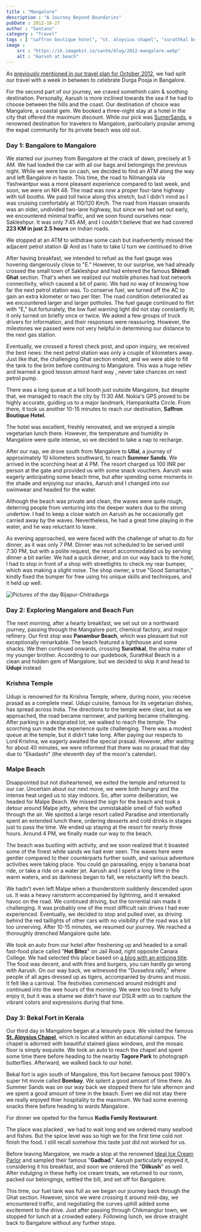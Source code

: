 ```yaml
---
title : "Mangalore"
description : "A Journey Beyond Boundaries"
pubDate : 2012-10-27
author : "Santanu"
category : "Travel"
tags : [ "saffron boutique hotel", "st. aloysius chapel", "surathkal beach", "karnataka", "mangalore", "maple jetty", "sumersands", "malpe beach", "mani ratnam", "krishna temple", "udupi", "panambur beach", "bekal fort", "arabian sea",]
image : 
    src : "https://ik.imagekit.io/santm/blog/2012-mangalore.webp"
    alt : "Aarush at beach"
---
```


As [previously mentioned in our travel plan for October 2012](http://), we had split our travel with a week in between to celebrate Durga Pooja in Bangalore. 

For the second part of our journey, we craved somethinh calm & soothing destination. Personally, Aarush is more inclined towards the sea if he had to choose between the hills and the coast. Our destination of choice was Mangalore, a coastal gem. We booked a three-night stay at a hotel in the city that offered the maximum discount. While our pick was [SumerSands](http://www.summer-sands.com/ "Summer Sands Resorts Mangalore"), a renowned destination for travelers to Mangalore, particularly popular among the expat community for its private beach was old out.

### Day 1: Bangalore to Mangalore

We started  our journey from Bangalore at the crack of dawn, precisely at 5 AM. We had loaded the car with all our bags and belongings the previous night. While we were low on cash, we decided to find an ATM along the way and left Bangalore in haste. This time, the road to Nilmangala via Yashwantpur was a more pleasant experience compared to last week, and soon, we were on NH 48. The road was now a proper four-lane highway with toll booths. We paid toll twice along this stretch, but I didn't mind as I was cruising comfortably at 110/120 Km/h. The road from Hassan onwards was an older, undivided two-lane highway, but since we had set out early, we encountered minimal traffic, and we soon found ourselves near Sakleshpur. It was only 7:45 AM, and I couldn't believe that we had covered **223 KM in just 2.5 hours** on Indian roads.

We stopped at an ATM to withdraw some cash but inadvertently missed the adjacent petrol station 😆 And as I hate to take U turn we continued to drive

After having breakfast, we intended to refuel as the fuel gauge was hovering dangerously close to "E." However, to our surprise, we had already crossed the small town of Sakleshpur and had entered the famous **Shiradi Ghat** section. That's when we realized our mobile phones had lost network connectivity, which caused a bit of panic. We had no way of knowing how far the next petrol station was. To conserve fuel, we turned off the AC to gain an extra kilometer or two per liter. The road condition deteriorated as we encountered larger and larger potholes. The fuel gauge continued to flirt with "E," but fortunately, the low fuel warning light did not stay constantly lit; it only turned on briefly once or twice. We asked a few groups of truck drivers for information, and their responses were reassuring. However, the milestones we passed were not very helpful in determining our distance to the next gas station.

Eventually, we crossed a forest check post, and upon inquiry, we received the best news: the next petrol station was only a couple of kilometers away. Just like that, the challenging Ghat section ended, and we were able to fill the tank to the brim before continuing to Mangalore. This was a huge reliev and learned a good lesson almost hard way , never take chances on next petrol pump.

There was a long queue at a toll booth just outside Mangalore, but despite that, we managed to reach the city by 11:30 AM. Nokia's GPS proved to be highly accurate, guiding us to a major landmark, Hampankatta Circle. From there, it took us another 10-15 minutes to reach our destination, **Saffron Boutique Hotel.**

The hotel was excellent, freshly renovated, and we enjoyed a simple vegetarian lunch there. However, the temperature and humidity in Mangalore were quite intense, so we decided to take a nap to recharge.

After our nap, we drove south from Mangalore to **Ullal**, a journey of approximately 10 kilometers southward, to reach **Summer Sands**. We arrived in the scorching heat at 4 PM. The resort charged us 100 INR per person at the gate and provided us with some snack vouchers. Aarush was eagerly anticipating some beach time, but after spending some moments in the shade and enjoying our snacks, Aarush and I changed into our swimwear and headed for the water.

Although the beach was private and clean, the waves were quite rough, deterring people from venturing into the deeper waters due to the strong undertow. I had to keep a close watch on Aarush as he occasionally got carried away by the waves. Nevertheless, he had a great time playing in the water, and he was reluctant to leave.

As evening approached, we were faced with the challenge of what to do for dinner, as it was only 7 PM. Dinner was not scheduled to be served until 7:30 PM, but with a polite request, the resort accommodated us by serving dinner a bit earlier. We had a quick dinner, and on our way back to the hotel, I had to stop in front of a shop with streetlights to check my rear bumper, which was making a slight noise. The shop owner, a true "Good Samaritan," kindly fixed the bumper for free using his unique skills and techniques, and it held up well.

<Image src={pic1} alt="Pictures of the day Bijapur-Chitradurga"/>

### Day 2: Exploring Mangalore and Beach Fun

The next morning, after a hearty breakfast, we set out on a northward journey, passing through the Mangalore port, chemical factory, and major refinery. Our first stop was **Panambur Beach**, which was pleasant but not exceptionally remarkable. The beach featured a lighthouse and some shacks. We then continued onwards, crossing **Surathkal**, the alma mater of my younger brother. According to our guidebook, Surathkal Beach is a clean and hidden gem of Mangalore, but we decided to skip it and head to **Udupi** instead.

### Krishna Temple 

Udupi is renowned for its Krishna Temple, where, during noon, you receive prasad as a complete meal. Udupi cuisine, famous for its vegetarian dishes, has spread across India. The directions to the temple were clear, but as we approached, the road became narrower, and parking became challenging. After parking in a designated lot, we walked to reach the temple. The scorching sun made the experience quite challenging. There was a modest queue at the temple, but it didn't take long. After paying our respects to Lord Krishna, we eagerly awaited the special prasad. However, after waiting for about 40 minutes, we were informed that there was no prasad that day due to "Ekadashi" (the eleventh day of the moon's calendar).

### Malpe Beach

Disappointed but not disheartened, we exited the temple and returned to our car. Uncertain about our next move, we were both hungry and the intense heat urged us to stay indoors. So, after some deliberation, we headed for Malpe Beach. We missed the sign for the beach and took a detour around Malpe jetty, where the unmistakable smell of fish wafted through the air. We spotted a large resort called Paradise and intentionally spent an extended lunch there, ordering desserts and cold drinks in stages just to pass the time. We ended up staying at the resort for nearly three hours. Around 4 PM, we finally made our way to the beach.

The beach was bustling with activity, and we soon realized that it boasted some of the finest white sands we had ever seen. The waves here were gentler compared to their counterparts further south, and various adventure activities were taking place. You could go parasailing, enjoy a banana boat ride, or take a ride on a water jet. Aarush and I spent a long time in the warm waters, and as darkness began to fall, we reluctantly left the beach.

We hadn't even left Malpe when a thunderstorm suddenly descended upon us. It was a heavy rainstorm accompanied by lightning, and it wreaked havoc on the road. We continued driving, but the torrential rain made it challenging. It was probably one of the most difficult rain drives I had ever experienced. Eventually, we decided to stop and pulled over, as driving behind the red taillights of other cars with no visibility of the road was a bit too unnerving. After 10-15 minutes, we resumed our journey. We reached a thoroughly drenched Mangalore quite late.

We took an auto from our hotel after freshening up and headed to a small fast-food place called "**Hot Bitez**" on Jail Road, right opposite Canara College. We had selected this place based on [a blog with an enticing title](http://www.the3hungrymen.com/ "Three Hungry Men"). The food was decent, and with fries and burgers, you can hardly go wrong with Aarush. On our way back, we witnessed the "Dussehra rally," where people of all ages dressed up as tigers, accompanied by drums and music. It felt like a carnival. The festivities commenced around midnight and continued into the wee hours of the morning. We were too tired to fully enjoy it, but it was a shame we didn't have our DSLR with us to capture the vibrant colors and expressions during that time.

### Day 3: Bekal Fort in Kerala

Our third day in Mangalore began at a leisurely pace. We visited the famous [**St. Aloysius Chapel**](http://en.wikipedia.org/wiki/St._Aloysius_Chapel "St. Aloysius Chapel"), which is located within an educational campus. The chapel is adorned with beautiful stained glass windows, and the mosaic floor is simply exquisite. We took an auto to reach the chapel and spent some time there before heading to the nearby **Tagore Park** to photograph butterflies. Afterward, we walked back to our hotel.

Bekal fort is agin south of Mangalore, this fort became famous post 1990's super hit movie called **Bombay**. We splent a good amount of time there. As Summer Sands was on our way back we stopped there for late afternon and we spent a good amount of time in the beach. Even we did not stay there we really enjoyed thier hospitality to the maximum. We had some evening snacks there before heading to wards Mangalore.

For dinner we opeted for the famus **Kudla Family Restaurant**.

The place was placked , we had to wait long and we ordered many seafood and fishes. But the spice level was so high we for the first time cold not finish the food. I still recall somehow this taste just did not worked for us.

Before leaving Mangalore, we made a stop at the renowned [Ideal Ice Cream Parlor](http://www.idealicecream.in/ "Ideal Ice Cream") and sampled their famous "**Gadbad**." Aarush particularly enjoyed it, considering it his breakfast, and soon we ordered the "**Dilkush**" as well. After indulging in these hefty ice cream treats, we returned to our room, packed our belongings, settled the bill, and set off for Bangalore.

This time, our fuel tank was full as we began our journey back through the Ghat section. However, since we were crossing it around mid-day, we encountered traffic, and negotiating the curves uphill added some excitement to the drive. Just after passing through Chikmanglur town, we stopped for lunch at a crowded eatery. Following lunch, we drove straight back to Bangalore without any further stops. 